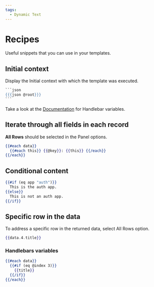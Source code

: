 ```yaml
---
tags:
  - Dynamic Text
---
```


# Recipes

Useful snippets that you can use in your templates.

## Initial context

Display the Initial context with which the template was executed.

````handlebars
```json
{{{json @root}}}
```
````

Take a look at the [Documentation](https://handlebarsjs.com/api-reference/data-variables.html#root) for Handlebar variables.

## Iterate through all fields in each record

**All Rows** should be selected in the Panel options.

```handlebars
{{#each data}}
  {{#each this}} {{@key}}: {{this}} {{/each}}
{{/each}}
```

## Conditional content

```handlebars
{{#if (eq app "auth")}}
  This is the auth app.
{{else}}
  This is not an auth app.
{{/if}}
```

## Specific row in the data

To address a specific row in the returned data, select All Rows option.

```handlebars
{{data.4.title}}
```

### Handlebars variables

```handlebars
{{#each data}}
  {{#if (eq @index 3)}}
    {{title}}
  {{/if}}
{{/each}}
```
